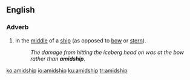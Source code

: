 ==English==

===Adverb===
{{en-adv}}

# In the [[middle]] of a [[ship]] (as opposed to [[bow]] or [[stern]]).
#: ''The damage from hitting the iceberg head on was at the bow rather than '''amidship'''.''

[[ko:amidship]]
[[io:amidship]]
[[ku:amidship]]
[[tr:amidship]]